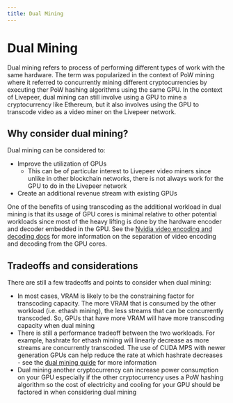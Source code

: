 ```yaml
---
title: Dual Mining
---
```


# Dual Mining

Dual mining refers to process of performing different types of work with the
same hardware. The term was popularized in the context of PoW mining where it
referred to concurrently mining different cryptocurrencies by executing ther PoW
hashing algorithms using the same GPU. In the context of Livepeer, dual mining
can still involve using a GPU to mine a cryptocurrency like Ethereum, but it
also involves using the GPU to transcode video as a video miner on the Livepeer
network.

## Why consider dual mining?

Dual mining can be considered to:

- Improve the utilization of GPUs
  - This can be of particular interest to Livepeer video miners since unlike in
    other blockchain networks, there is not always work for the GPU to do in the
    Livepeer network
- Create an additional revenue stream with existing GPUs

One of the benefits of using transcoding as the additional workload in dual
mining is that its usage of GPU cores is minimal relative to other potential
workloads since most of the heavy lifting is done by the hardware encoder and
decoder embedded in the GPU. See the
[Nvidia video encoding and decoding docs](https://developer.nvidia.com/nvidia-video-codec-sdk)
for more information on the separation of video encoding and decoding from the
GPU cores.

## Tradeoffs and considerations

There are still a few tradeoffs and points to consider when dual mining:

- In most cases, VRAM is likely to be the constraining factor for transcoding
  capacity. The more VRAM that is consumed by the other workload (i.e. ethash
  mining), the less streams that can be concurrently transcoded. So, GPUs that
  have more VRAM will have more transcoding capacity when dual mining
- There is still a performance tradeoff between the two workloads. For example,
  hashrate for ethash mining will linearly decrease as more streams are
  concurrently transcoded. The use of CUDA MPS with newer generation GPUs can
  help reduce the rate at which hashrate decreases - see the
  [dual mining guide](../guides/dual-mine.md) for more information
- Dual mining another cryptocurrency can increase power consumption on your GPU
  especially if the other cryptocurrency uses a PoW hashing algorithm so the
  cost of electricity and cooling for your GPU should be factored in when
  considering dual mining
